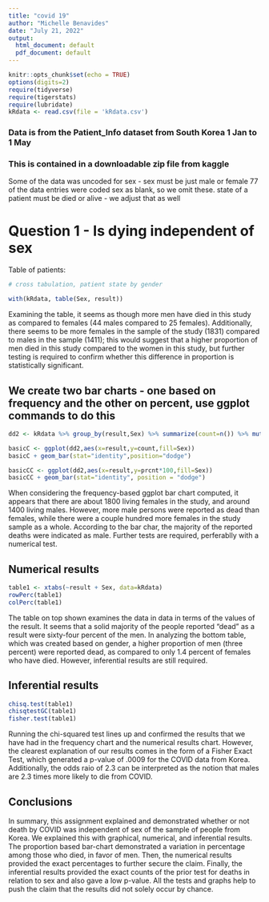 ```yaml
---
title: "covid 19"
author: "Michelle Benavides"
date: "July 21, 2022"
output:
  html_document: default
  pdf_document: default
---
```


```r
knitr::opts_chunk$set(echo = TRUE)
options(digits=2)
require(tidyverse)
require(tigerstats)
require(lubridate)
kRdata <- read.csv(file = 'kRdata.csv')
```
### Data is from the Patient_Info dataset from South Korea 1 Jan to 1 May 
### This is contained in a downloadable zip file from kaggle

Some of the data was uncoded for sex - sex must be just male or female
77 of the data entries were coded sex  as blank, so we omit these.
state of a patient must be died or alive - we adjust that as well   
  
# Question 1 - Is dying independent of sex




Table of patients:
```r

# cross tabulation, patient state by gender

with(kRdata, table(Sex, result))

```

Examining the table, it seems as though more men have died in this study as compared to females (44 males compared to 25 females). Additionally, there seems to be more females in the sample of the study (1831) compared to males in the sample (1411); this would suggest that a higher proportion of men died in this study compared to the women in this study, but further testing is required to confirm whether this difference in proportion is statistically significant. 

## We create two bar charts - one based on frequency and the other on percent, use ggplot commands to do this

```r
dd2 <- kRdata %>% group_by(result,Sex) %>% summarize(count=n()) %>% mutate(prcnt=count/sum(count))

basicC <- ggplot(dd2,aes(x=result,y=count,fill=Sex))
basicC + geom_bar(stat="identity",position="dodge")

basicCC <- ggplot(dd2,aes(x=result,y=prcnt*100,fill=Sex)) 
basicCC + geom_bar(stat="identity", position = "dodge")
```

When considering the frequency-based ggplot bar chart computed, it appears that there are about 1800 living females in the study, and around 1400 living males. However, more male persons were reported as dead than females, while there were a couple hundred more females in the study sample as a whole. According to the bar char, the majority of the reported deaths were indicated as male. Further tests are required, perferablly with a numerical test. 

  
## Numerical results

```r
table1 <- xtabs(~result + Sex, data=kRdata)
rowPerc(table1)
colPerc(table1)
```

The table on top shown examines the data in data in terms of the values of the result.  It seems that a solid majority of the people reported "dead" as a result were sixty-four percent of the men. In analyzing the bottom table, which was created based on gender, a higher proportion of men (three percent) were reported dead, as compared to only 1.4 percent of females who have died. However, inferential results are still required.

## Inferential results 

```r
chisq.test(table1)
chisqtestGC(table1)
fisher.test(table1)
```

Running the chi-squared test lines up and confirmed the results that we have had in the frequency chart and the numerical results chart. However, the clearest explanation of our results comes in the form of a Fisher Exact Test, which generated a p-value of .0009 for the COVID data from Korea. Additionally, the odds raio of 2.3 can be interpreted as the notion that males are 2.3 times more likely to die from COVID. 

## Conclusions

In summary, this assignment explained and demonstrated whether or not death by COVID was independent of sex of the sample of people from Korea. We explained this with graphical, numerical, and inferential results. The proportion based bar-chart demonstrated a variation in percentage among those who died, in favor of men. Then, the numerical results provided the exact percentages to further secure the claim. Finally, the inferential results provided the exact counts of the prior test for deaths in relation to sex and also gave a low p-value. All the tests and graphs help to push the claim that the results did not solely occur by chance. 
